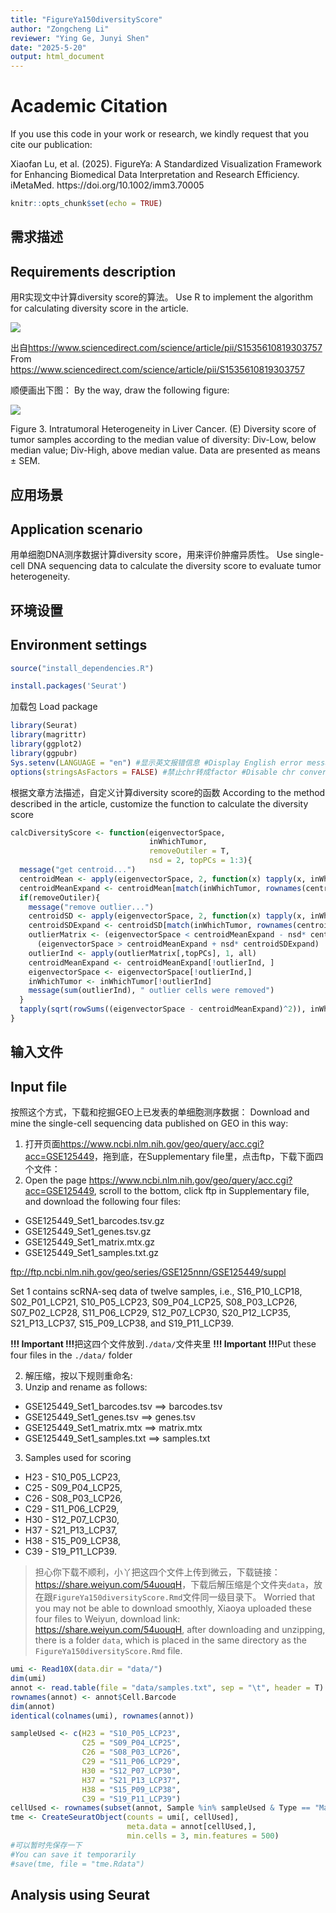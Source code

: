 ```yaml
---
title: "FigureYa150diversityScore"
author: "Zongcheng Li"
reviewer: "Ying Ge, Junyi Shen"
date: "2025-5-20"
output: html_document
---
```


# Academic Citation
If you use this code in your work or research, we kindly request that you cite our publication:

Xiaofan Lu, et al. (2025). FigureYa: A Standardized Visualization Framework for Enhancing Biomedical Data Interpretation and Research Efficiency. iMetaMed. https://doi.org/10.1002/imm3.70005


```r
knitr::opts_chunk$set(echo = TRUE)
```

## 需求描述
## Requirements description

用R实现文中计算diversity score的算法。
Use R to implement the algorithm for calculating diversity score in the article.

![](method.png)

出自<https://www.sciencedirect.com/science/article/pii/S1535610819303757>
From <https://www.sciencedirect.com/science/article/pii/S1535610819303757>

顺便画出下图：
By the way, draw the following figure:

![](example.png)

Figure 3. Intratumoral Heterogeneity in Liver Cancer. (E) Diversity score of tumor samples according to the median value of diversity: Div-Low, below median value; Div-High, above median value. Data are presented as means ± SEM.

## 应用场景
## Application scenario

用单细胞DNA测序数据计算diversity score，用来评价肿瘤异质性。
Use single-cell DNA sequencing data to calculate the diversity score to evaluate tumor heterogeneity.

## 环境设置
## Environment settings


```r
source("install_dependencies.R")

install.packages('Seurat')
```

加载包
Load package

```r
library(Seurat)
library(magrittr)
library(ggplot2)
library(ggpubr)
Sys.setenv(LANGUAGE = "en") #显示英文报错信息 #Display English error message
options(stringsAsFactors = FALSE) #禁止chr转成factor #Disable chr conversion to factor
```

根据文章方法描述，自定义计算diversity score的函数
According to the method described in the article, customize the function to calculate the diversity score

```r
calcDiversityScore <- function(eigenvectorSpace,
                               inWhichTumor,
                               removeOutiler = T,
                               nsd = 2, topPCs = 1:3){
  message("get centroid...")
  centroidMean <- apply(eigenvectorSpace, 2, function(x) tapply(x, inWhichTumor, mean))
  centroidMeanExpand <- centroidMean[match(inWhichTumor, rownames(centroidMean)),]
  if(removeOutiler){
    message("remove outlier...")
    centroidSD <- apply(eigenvectorSpace, 2, function(x) tapply(x, inWhichTumor, sd))
    centroidSDExpand <- centroidSD[match(inWhichTumor, rownames(centroidSD)),]
    outlierMatrix <- (eigenvectorSpace < centroidMeanExpand - nsd* centroidSDExpand) |
      (eigenvectorSpace > centroidMeanExpand + nsd* centroidSDExpand)
    outlierInd <- apply(outlierMatrix[,topPCs], 1, all)
    centroidMeanExpand <- centroidMeanExpand[!outlierInd, ]
    eigenvectorSpace <- eigenvectorSpace[!outlierInd,]
    inWhichTumor <- inWhichTumor[!outlierInd]
    message(sum(outlierInd), " outlier cells were removed")
  }
  tapply(sqrt(rowSums((eigenvectorSpace - centroidMeanExpand)^2)), inWhichTumor, mean)
}
```

## 输入文件
## Input file

按照这个方式，下载和挖掘GEO上已发表的单细胞测序数据：
Download and mine the single-cell sequencing data published on GEO in this way:

1) 打开页面<https://www.ncbi.nlm.nih.gov/geo/query/acc.cgi?acc=GSE125449>，拖到底，在Supplementary file里，点击ftp，下载下面四个文件：
1) Open the page <https://www.ncbi.nlm.nih.gov/geo/query/acc.cgi?acc=GSE125449>, scroll to the bottom, click ftp in Supplementary file, and download the following four files:

- GSE125449_Set1_barcodes.tsv.gz
- GSE125449_Set1_genes.tsv.gz
- GSE125449_Set1_matrix.mtx.gz
- GSE125449_Set1_samples.txt.gz

<ftp://ftp.ncbi.nlm.nih.gov/geo/series/GSE125nnn/GSE125449/suppl>

Set 1 contains scRNA-seq data of twelve samples, i.e., S16_P10_LCP18, S02_P01_LCP21, S10_P05_LCP23, S09_P04_LCP25, S08_P03_LCP26, S07_P02_LCP28, S11_P06_LCP29, S12_P07_LCP30, S20_P12_LCP35, S21_P13_LCP37, S15_P09_LCP38, and S19_P11_LCP39.

**!!! Important !!!**把这四个文件放到`./data/`文件夹里
**!!! Important !!!**Put these four files in the `./data/` folder

2) 解压缩，按以下规则重命名:
2) Unzip and rename as follows:

- GSE125449_Set1_barcodes.tsv  ==> barcodes.tsv
- GSE125449_Set1_genes.tsv	   ==> genes.tsv
- GSE125449_Set1_matrix.mtx    ==> matrix.mtx
- GSE125449_Set1_samples.txt   ==> samples.txt

3) Samples used for scoring

- H23 - S10_P05_LCP23,
- C25 - S09_P04_LCP25,
- C26 - S08_P03_LCP26,
- C29 - S11_P06_LCP29,
- H30 - S12_P07_LCP30,
- H37 - S21_P13_LCP37,
- H38 - S15_P09_LCP38,
- C39 - S19_P11_LCP39.

> 担心你下载不顺利，小丫把这四个文件上传到微云，下载链接：<https://share.weiyun.com/54uouqH>，下载后解压缩是个文件夹`data`，放在跟`FigureYa150diversityScore.Rmd`文件同一级目录下。
> Worried that you may not be able to download smoothly, Xiaoya uploaded these four files to Weiyun, download link: <https://share.weiyun.com/54uouqH>, after downloading and unzipping, there is a folder `data`, which is placed in the same directory as the `FigureYa150diversityScore.Rmd` file.

```r
umi <- Read10X(data.dir = "data/")
dim(umi)
annot <- read.table(file = "data/samples.txt", sep = "\t", header = T)
rownames(annot) <- annot$Cell.Barcode
dim(annot)
identical(colnames(umi), rownames(annot))

sampleUsed <- c(H23 = "S10_P05_LCP23",
                C25 = "S09_P04_LCP25",
                C26 = "S08_P03_LCP26",
                C29 = "S11_P06_LCP29",
                H30 = "S12_P07_LCP30",
                H37 = "S21_P13_LCP37",
                H38 = "S15_P09_LCP38",
                C39 = "S19_P11_LCP39")
cellUsed <- rownames(subset(annot, Sample %in% sampleUsed & Type == "Malignant cell"))
tme <- CreateSeuratObject(counts = umi[, cellUsed],
                          meta.data = annot[cellUsed,],
                          min.cells = 3, min.features = 500)
#可以暂时先保存一下
#You can save it temporarily
#save(tme, file = "tme.Rdata")
```

## Analysis using Seurat
